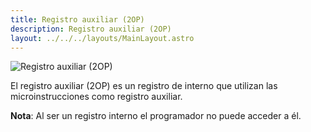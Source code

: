 ```yaml
---
title: Registro auxiliar (2OP)
description: Registro auxiliar (2OP)
layout: ../../../layouts/MainLayout.astro
---
```


![Registro auxiliar (2OP)](/assets/components/2OP.png)

El registro auxiliar (2OP) es un registro de interno que utilizan las microinstrucciones como registro auxiliar. 

**Nota**: Al ser un registro interno el programador no puede acceder a él.